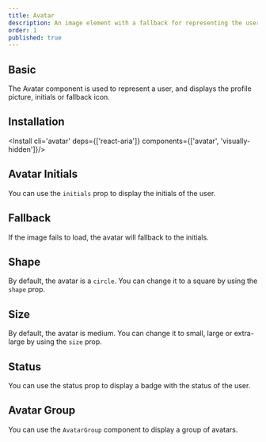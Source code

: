 ```yaml
---
title: Avatar
description: An image element with a fallback for representing the user.
order: 1
published: true
---
```


## Basic

The Avatar component is used to represent a user, and displays the profile picture, initials or fallback icon.
<How toUse="media/avatar-demo" />

## Installation
<Install cli='avatar' deps={['react-aria']} components={['avatar', 'visually-hidden']}/>

## Avatar Initials
You can use the `initials` prop to display the initials of the user.
<How toUse="media/avatar-initials-demo" />

## Fallback
If the image fails to load, the avatar will fallback to the initials.
<How toUse="media/avatar-fallback-demo" />

## Shape
By default, the avatar is a `circle`. You can change it to a square by using the `shape` prop.

<How toUse="media/avatar-shape-demo" />

## Size
By default, the avatar is medium. You can change it to small, large or extra-large by using the `size` prop.

<How toUse="media/avatar-size-demo" />

## Status
You can use the status prop to display a badge with the status of the user.

<How toUse="media/avatar-status-demo" />

## Avatar Group
You can use the `AvatarGroup` component to display a group of avatars.

<How toUse="media/avatar-group-demo" />
